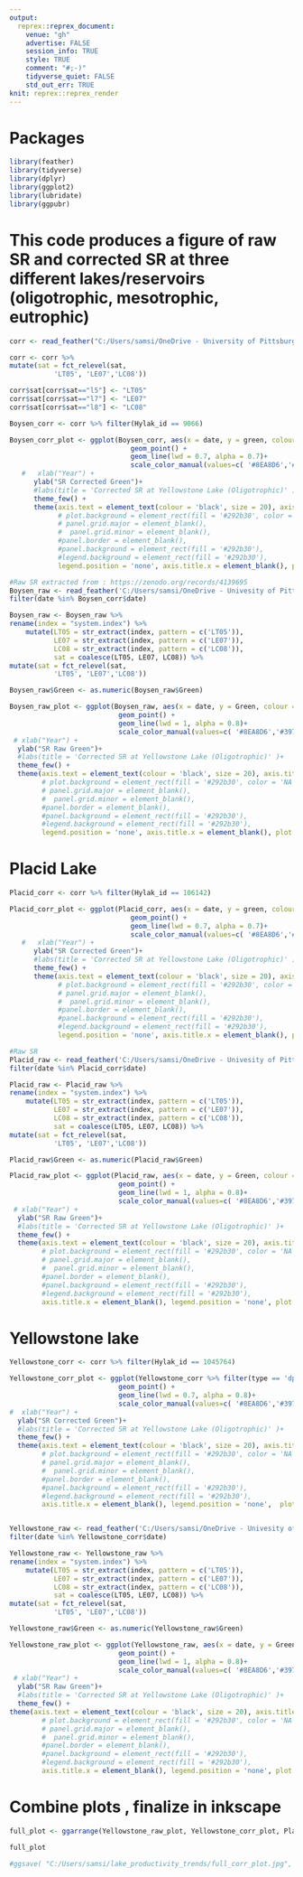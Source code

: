 ```yaml
---
output:
  reprex::reprex_document:
    venue: "gh"
    advertise: FALSE
    session_info: TRUE
    style: TRUE
    comment: "#;-)"
    tidyverse_quiet: FALSE
    std_out_err: TRUE
knit: reprex::reprex_render
---
```


# Packages
```r
library(feather)
library(tidyverse)
library(dplyr)
library(ggplot2)
library(lubridate)
library(ggpubr)
```

# This code produces a figure of raw SR and corrected SR at three different lakes/reservoirs (oligotrophic, mesotrophic, eutrophic)
```r

corr <- read_feather("C:/Users/samsi/OneDrive - University of Pittsburgh/lake_productivity_trends/Data/preds.feather") 

corr <- corr %>% 
mutate(sat = fct_relevel(sat, 
           'LT05', 'LE07','LC08'))

corr$sat[corr$sat=="l5"] <- "LT05"
corr$sat[corr$sat=="l7"] <- "LE07"
corr$sat[corr$sat=="l8"] <- "LC08"

Boysen_corr <- corr %>% filter(Hylak_id == 9066)

Boysen_corr_plot <- ggplot(Boysen_corr, aes(x = date, y = green, colour = sat)) +
                              geom_point() + 
                              geom_line(lwd = 0.7, alpha = 0.7)+ 
                              scale_color_manual(values=c( '#8EA8D6','#3975B9', '#20436D')) +
   #   xlab("Year") +
      ylab("SR Corrected Green")+
      #labs(title = 'Corrected SR at Yellowstone Lake (Oligotrophic)' )+
      theme_few() +
      theme(axis.text = element_text(colour = 'black', size = 20), axis.title = element_text(size = 20, colour = 'black'),plot.title = element_text(size = 30, colour = 'black'),
            # plot.background = element_rect(fill = '#292b30', color = 'NA'),
            # panel.grid.major = element_blank(),
            #  panel.grid.minor = element_blank(), 
            #panel.border = element_blank(),
            #panel.background = element_rect(fill = '#292b30'),
            #legend.background = element_rect(fill = '#292b30'), 
            legend.position = 'none', axis.title.x = element_blank(), plot.margin = unit(c(2.5,0.5,0.5,0.5), "cm"))

#Raw SR extracted from : https://zenodo.org/records/4139695
Boysen_raw <- read_feather('C:/Users/samsi/OneDrive - Univesity of Pittsburgh/lake_productivity_trends/Data/Boysen_raw.feather') %>%
filter(date %in% Boysen_corr$date)

Boysen_raw <- Boysen_raw %>% 
rename(index = "system.index") %>%
    mutate(LT05 = str_extract(index, pattern = c('LT05')),
           LE07 = str_extract(index, pattern = c('LE07')),
           LC08 = str_extract(index, pattern = c('LC08')),
           sat = coalesce(LT05, LE07, LC08)) %>% 
mutate(sat = fct_relevel(sat, 
           'LT05', 'LE07','LC08'))

Boysen_raw$Green <- as.numeric(Boysen_raw$Green)

Boysen_raw_plot <- ggplot(Boysen_raw, aes(x = date, y = Green, colour = sat)) +
                           geom_point() + 
                           geom_line(lwd = 1, alpha = 0.8)+ 
                           scale_color_manual(values=c( '#8EA8D6','#3975B9', '#20436D')) +
 # xlab("Year") +
  ylab("SR Raw Green")+
  #labs(title = 'Corrected SR at Yellowstone Lake (Oligotrophic)' )+
  theme_few() +
  theme(axis.text = element_text(colour = 'black', size = 20), axis.title = element_text(size = 20, colour = 'black'),plot.title = element_text(size = 30, colour = 'black'),
        # plot.background = element_rect(fill = '#292b30', color = 'NA'),
        # panel.grid.major = element_blank(),
        #  panel.grid.minor = element_blank(), 
        #panel.border = element_blank(),
        #panel.background = element_rect(fill = '#292b30'),
        #legend.background = element_rect(fill = '#292b30'), 
        legend.position = 'none', axis.title.x = element_blank(), plot.margin = unit(c(2.5,0.5,0.5,0.5), "cm"))

```

# Placid Lake
```r

Placid_corr <- corr %>% filter(Hylak_id == 106142)

Placid_corr_plot <- ggplot(Placid_corr, aes(x = date, y = green, colour = sat)) +
                              geom_point() + 
                              geom_line(lwd = 0.7, alpha = 0.7)+ 
                              scale_color_manual(values=c( '#8EA8D6','#3975B9', '#20436D')) +
   #   xlab("Year") +
      ylab("SR Corrected Green")+
      #labs(title = 'Corrected SR at Yellowstone Lake (Oligotrophic)' )+
      theme_few() +
      theme(axis.text = element_text(colour = 'black', size = 20), axis.title = element_text(size = 20, colour = 'black'),plot.title = element_text(size = 30, colour = 'black'),
            # plot.background = element_rect(fill = '#292b30', color = 'NA'),
            # panel.grid.major = element_blank(),
            #  panel.grid.minor = element_blank(), 
            #panel.border = element_blank(),
            #panel.background = element_rect(fill = '#292b30'),
            #legend.background = element_rect(fill = '#292b30'), 
            legend.position = 'none', axis.title.x = element_blank(), plot.margin = unit(c(2.5,0.5,0.5,0.5), "cm"))

#Raw SR
Placid_raw <- read_feather('C:/Users/samsi/OneDrive - Univesity of Pittsburgh/lake_productivity_trends/Data/Placid_raw.feather') %>%
filter(date %in% Placid_corr$date)

Placid_raw <- Placid_raw %>% 
rename(index = "system.index") %>%
    mutate(LT05 = str_extract(index, pattern = c('LT05')),
           LE07 = str_extract(index, pattern = c('LE07')),
           LC08 = str_extract(index, pattern = c('LC08')),
           sat = coalesce(LT05, LE07, LC08)) %>% 
mutate(sat = fct_relevel(sat, 
           'LT05', 'LE07','LC08'))

Placid_raw$Green <- as.numeric(Placid_raw$Green)

Placid_raw_plot <- ggplot(Placid_raw, aes(x = date, y = Green, colour = sat)) +
                           geom_point() + 
                           geom_line(lwd = 1, alpha = 0.8)+ 
                           scale_color_manual(values=c( '#8EA8D6','#3975B9', '#20436D')) +
 # xlab("Year") +
  ylab("SR Raw Green")+
  #labs(title = 'Corrected SR at Yellowstone Lake (Oligotrophic)' )+
  theme_few() +
  theme(axis.text = element_text(colour = 'black', size = 20), axis.title = element_text(size = 20, colour = 'black'),plot.title = element_text(size = 30, colour = 'black'),
        # plot.background = element_rect(fill = '#292b30', color = 'NA'),
        # panel.grid.major = element_blank(),
        #  panel.grid.minor = element_blank(), 
        #panel.border = element_blank(),
        #panel.background = element_rect(fill = '#292b30'),
        #legend.background = element_rect(fill = '#292b30'), 
        axis.title.x = element_blank(), legend.position = 'none', plot.margin = unit(c(2.5,0.5,0.5,0.5), "cm"))

```

# Yellowstone lake
```r
Yellowstone_corr <- corr %>% filter(Hylak_id == 1045764)

Yellowstone_corr_plot <- ggplot(Yellowstone_corr %>% filter(type == 'dp') , aes(x = date, y = green, colour = sat)) +
                           geom_point() + 
                           geom_line(lwd = 0.7, alpha = 0.8)+ 
                           scale_color_manual(values=c( '#8EA8D6','#3975B9', '#20436D')) +
#  xlab("Year") +
  ylab("SR Corrected Green")+
  #labs(title = 'Corrected SR at Yellowstone Lake (Oligotrophic)' )+
  theme_few() +
  theme(axis.text = element_text(colour = 'black', size = 20), axis.title = element_text(size = 20, colour = 'black'),plot.title = element_text(size = 30, colour = 'black'),
        # plot.background = element_rect(fill = '#292b30', color = 'NA'),
        # panel.grid.major = element_blank(),
        #  panel.grid.minor = element_blank(), 
        #panel.border = element_blank(),
        #panel.background = element_rect(fill = '#292b30'),
        #legend.background = element_rect(fill = '#292b30'), 
        axis.title.x = element_blank(), legend.position = 'none',  plot.margin = unit(c(2.5,0.5,0.5,0.5), "cm"))


Yellowstone_raw <- read_feather('C:/Users/samsi/OneDrive - Univesity of Pittsburgh/lake_productivity_trends/Data/Yellowstone_raw.feather')%>%
filter(date %in% Yellowstone_corr$date)

Yellowstone_raw <- Yellowstone_raw %>% 
rename(index = "system.index") %>%
    mutate(LT05 = str_extract(index, pattern = c('LT05')),
           LE07 = str_extract(index, pattern = c('LE07')),
           LC08 = str_extract(index, pattern = c('LC08')),
           sat = coalesce(LT05, LE07, LC08)) %>% 
mutate(sat = fct_relevel(sat, 
           'LT05', 'LE07','LC08'))

Yellowstone_raw$Green <- as.numeric(Yellowstone_raw$Green)

Yellowstone_raw_plot <- ggplot(Yellowstone_raw, aes(x = date, y = Green, colour = sat)) +
                           geom_point() + 
                           geom_line(lwd = 1, alpha = 0.8)+ 
                           scale_color_manual(values=c( '#8EA8D6','#3975B9', '#20436D')) +
 # xlab("Year") +
  ylab("SR Raw Green")+
  #labs(title = 'Corrected SR at Yellowstone Lake (Oligotrophic)' )+
  theme_few() +
theme(axis.text = element_text(colour = 'black', size = 20), axis.title = element_text(size = 20, colour = 'black'),plot.title = element_text(size = 30, colour = 'black'),
        # plot.background = element_rect(fill = '#292b30', color = 'NA'),
        # panel.grid.major = element_blank(),
        #  panel.grid.minor = element_blank(), 
        #panel.border = element_blank(),
        #panel.background = element_rect(fill = '#292b30'),
        #legend.background = element_rect(fill = '#292b30'), 
        axis.title.x = element_blank(), legend.position = 'none', plot.margin = unit(c(2.5,0.5,0.5,0.5), "cm"))

```

# Combine plots , finalize in inkscape 
```r

full_plot <- ggarrange(Yellowstone_raw_plot, Yellowstone_corr_plot, Placid_raw_plot, Placid_corr_plot,  Boysen_raw_plot, Boysen_corr_plot,nrow = 3, ncol = 2, align = 'v')

full_plot

#ggsave( "C:/Users/samsi/lake_productivity_trends/full_corr_plot.jpg", width = 12, height = 12.5, unit = 'in')

```
